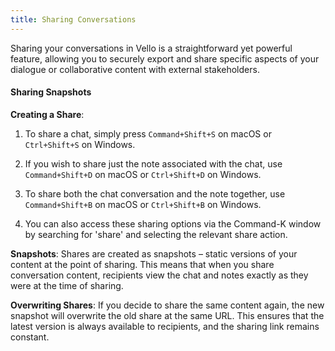 ```yaml
---
title: Sharing Conversations
---
```


Sharing your conversations in Vello is a straightforward yet powerful feature, allowing you to securely export and share specific aspects of your dialogue or collaborative content with external stakeholders.

#### Sharing Snapshots

**Creating a Share**:

1. To share a chat, simply press `Command+Shift+S` on macOS or `Ctrl+Shift+S` on Windows.

2. If you wish to share just the note associated with the chat, use `Command+Shift+D` on macOS or `Ctrl+Shift+D` on Windows.

3. To share both the chat conversation and the note together, use `Command+Shift+B` on macOS or `Ctrl+Shift+B` on Windows.

4. You can also access these sharing options via the Command-K window by searching for 'share' and selecting the relevant share action.

**Snapshots**: Shares are created as snapshots – static versions of your content at the point of sharing. This means that when you share conversation content, recipients view the chat and notes exactly as they were at the time of sharing.

**Overwriting Shares**: If you decide to share the same content again, the new snapshot will overwrite the old share at the same URL. This ensures that the latest version is always available to recipients, and the sharing link remains constant.
